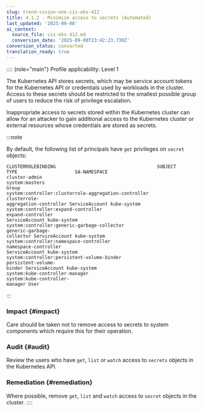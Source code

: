 ```yaml
---
slug: trend-vision-one-cis-eks-412
title: 4.1.2 - Minimize access to secrets (Automated)
last_updated: '2025-09-08'
ai_context:
  source_file: cis-eks-412.md
  conversion_date: '2025-09-08T23:42:23.730Z'
conversion_status: converted
translation_ready: true
---
```


:::: {role="main"}
Profile applicability: Level 1

The Kubernetes API stores secrets, which may be service account tokens for the Kubernetes API or credentials used by workloads in the cluster. Access to these secrets should be restricted to the smallest possible group of users to reduce the risk of privilege escalation.

Inappropriate access to secrets stored within the Kubernetes cluster can allow for an attacker to gain additional access to the Kubernetes cluster or external resources whose credentials are stored as secrets.

:::note

By default, the following list of principals have `get` privileges on `secret` objects:

``` codeblock
CLUSTERROLEBINDING                                     SUBJECT
TYPE                     SA-NAMESPACE
cluster-admin                                                   system:masters
Group
system:controller:clusterrole-aggregation-controller            clusterrole-
aggregation-controller ServiceAccount kube-system
system:controller:expand-controller                             expand-controller
ServiceAccount kube-system
system:controller:generic-garbage-collector                     generic-garbage-
collector ServiceAccount kube-system
system:controller:namespace-controller                          namespace-controller
ServiceAccount kube-system
system:controller:persistent-volume-binder                      persistent-volume-
binder ServiceAccount kube-system
system:kube-controller-manager                                  system:kube-controller-
manager User
```
:::

### Impact {#impact}

Care should be taken not to remove access to secrets to system components which require this for their operation.

### Audit {#audit}

Review the users who have `get`, `list` or `watch` access to `secrets` objects in the Kubernetes API.

### Remediation {#remediation}

Where possible, remove `get`, `list` and `watch` access to `secret` objects in the cluster.
::::
